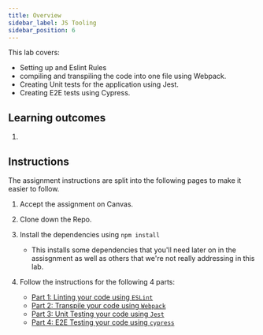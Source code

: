 ```yaml
---
title: Overview
sidebar_label: JS Tooling
sidebar_position: 6
---
```

This lab covers:
- Setting up and Eslint Rules
- compiling and transpiling the code into one file using Webpack.
- Creating Unit tests for the application using Jest.
- Creating E2E tests using Cypress.

## Learning outcomes
1.

## Instructions
The assignment instructions are split into the following pages to make it easier to follow.
1. Accept the assignment on Canvas.
2. Clone down the Repo. 
3. Install the dependencies using `npm install`
    * This installs some dependencies that you'll need later on in the assisgnment as well as others that we're not really addressing in this lab.

4. Follow the instructions for the following 4 parts:
    - [Part 1: Linting your code using `ESLint`](./linting)
    - [Part 2: Transpile your code using `Webpack`](./transpile)
    - [Part 3: Unit Testing your code using `Jest`](./unit-testing)
    - [Part 4: E2E Testing your code using `cypress`](./e2e-testing)
